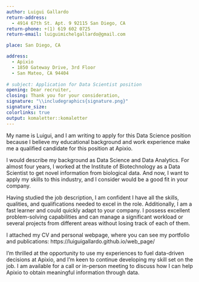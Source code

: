```yaml
---
author: Luigui Gallardo
return-address: 
  - 4914 67th St. Apt. 9 92115 San Diego, CA
return-phone: +(1) 619 602 0725
return-email: luiguimichelgallardo@gmail.com

place: San Diego, CA

address:
  - Apixio
  - 1850 Gateway Drive, 3rd Floor
  - San Mateo, CA 94404
  
# subject: Application for Data Scientist position
opening: Dear recruiter,
closing: Thank you for your consideration,
signature: "\\includegraphics{signature.png}"
signature_size:
colorlinks: true
output: komaletter::komaletter
---
```


My name is Luigui, and I am writing to apply for this Data Science position because I believe my educational background and work experience make me a qualified candidate for this position at Apixio.

I would describe my background as Data Science and Data Analytics. For almost four years, I worked at the Institute of Biotechnology as a Data Scientist to get novel information from biological data. And now, I want to apply my skills to this industry, and I consider would be a good fit in your company. 

Having studied the job description, I am confident I have all the skills, qualities, and qualifications needed to excel in the role. Additionally, I am a fast learner and could quickly adapt to your company. I possess excellent problem-solving capabilities and can manage a significant workload or several projects from different areas without losing track of each of them.

I attached my CV and personal webpage, where you can see my portfolio and publications: https://luiguigallardo.github.io/web_page/

I’m thrilled at the opportunity to use my experiences to fuel data-driven decisions at Apixio, and I’m keen to continue developing my skill set on the job. I am available for a call or in-person meeting to discuss how I can help Apixio to obtain meaningful information through data.


